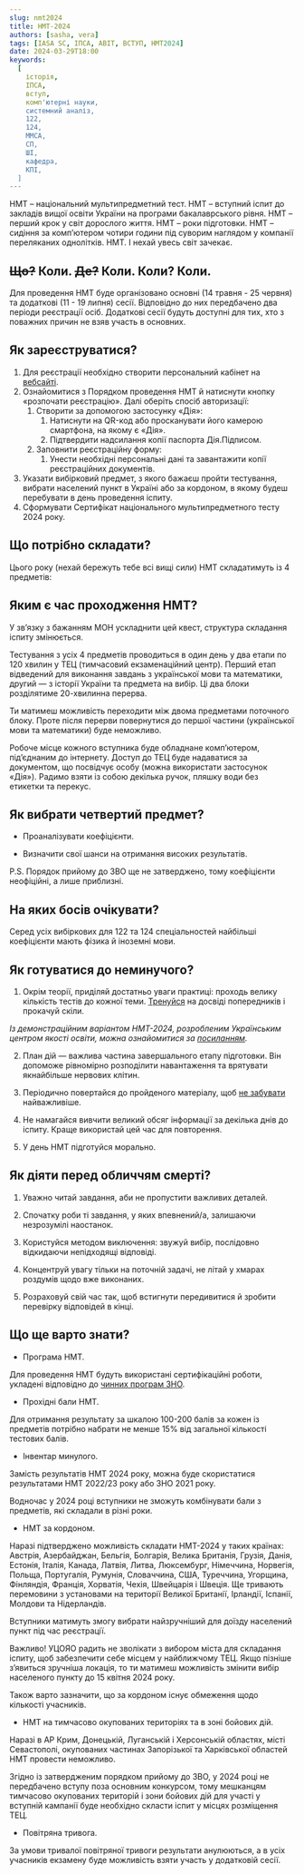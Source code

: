 ```yaml
---
slug: nmt2024
title: НМТ-2024
authors: [sasha, vera]
tags: [IASA SC, ІПСА, ABIT, ВСТУП, НМТ2024]
date: 2024-03-29T18:00
keywords:
  [
    історія,
    ІПСА,
    вступ,
    комп'ютерні науки,
    системний аналіз,
    122,
    124,
    ММСА,
    СП,
    ШІ,
    кафедра,
    КПІ,
  ]
---
```


<!--truncate-->

НМТ – національний мультипредметний тест.
НМТ – вступний іспит до закладів вищої освіти України на програми бакалаврського рівня.
НМТ – перший крок у світ дорослого життя.
НМТ – роки підготовки.
НМТ – сидіння за комп’ютером чотири години під суворим наглядом у компанії переляканих однолітків.
НМТ. І нехай увесь світ зачекає.

## ~~Що?~~ Коли. ~~Де?~~ Коли. Коли? Коли.

Для проведення НМТ буде організовано основні (14 травня - 25 червня) та додаткові (11 - 19 липня) сесії. Відповідно до них передбачено два періоди реєстрації осіб. Додаткові сесії будуть доступні для тих, хто з поважних причин не взяв участь в основних.

## Як зареєструватися?

1. Для реєстрації необхідно створити персональний кабінет на [вебсайті](https://my.testportal.gov.ua/registration/nmt).
2. Ознайомитися з Порядком проведення НМТ й натиснути кнопку «розпочати реєстрацію». Далі оберіть спосіб авторизації:
   1. Створити за допомогою застосунку «Дія»:
      1. Натиснути на QR-код або просканувати його камерою смартфона, на якому є «Дія».
      2. Підтвердити надсилання копії паспорта Дія.Підписом.
   2. Заповнити реєстраційну форму:
      1. Унести необхідні персональні дані та завантажити копії реєстраційних документів.
3. Указати вибірковий предмет, з якого бажаєш пройти тестування, вибрати населений пункт в Україні або за кордоном, в якому будеш перебувати в день проведення іспиту.
4. Сформувати Сертифікат національного мультипредметного тесту 2024 року.

## Що потрібно складати?

Цього року (нехай бережуть тебе всі вищі сили) НМТ складатимуть із 4 предметів:

## Яким є час проходження НМТ?

У звʼязку з бажанням МОН ускладнити цей квест, структура складання іспиту змінюється.

Тестування з усіх 4 предметів проводиться в один день у два етапи по 120 хвилин у ТЕЦ (тимчасовий екзаменаційний центр). Перший етап відведений для виконання завдань з української мови та математики, другий — з історії України та предмета на вибір. Ці два блоки розділятиме 20-хвилинна перерва.

Ти матимеш можливість переходити між двома предметами поточного блоку. Проте після перерви повернутися до першої частини (української мови та математики) буде неможливо.

Робоче місце кожного вступника буде обладнане комп’ютером, під’єднаним до інтернету. Доступ до ТЕЦ буде надаватися за документом, що посвідчує особу (можна використати застосунок «Дія»). Радимо взяти із собою декілька ручок, пляшку води без етикетки та перекус.

## Як вибрати четвертий предмет?

- Проаналізувати коефіцієнти.

- Визначити свої шанси на отримання високих результатів.

P.S. Порядок прийому до ЗВО ще не затверджено, тому коефіцієнти неофіційні, а лише приблизні.

## На яких босів очікувати?

Серед усіх вибіркових для 122 та 124 спеціальностей найбільші коефіцієнти мають фізика й іноземні мови.

## Як готуватися до неминучого?

1. Окрім теорії, приділяй достатньо уваги практиці: проходь велику кількість тестів до кожної теми. [Тренуйся](https://zno.osvita.ua) на досвіді попередників і прокачуй скіли.

_Із демонстраційним варіантом НМТ-2024, розробленим Українським центром якості освіти, можна ознайомитися за [посиланням](https://lms.e-school.net.ua/courses/course-v1:uceqe+demo_nmt-2024+2024_02/about)._

2. План дій — важлива частина завершального етапу підготовки. Він допоможе рівномірно розподілити навантаження та врятувати якнайбільше нервових клітин.

3. Періодично повертайся до пройденого матеріалу, щоб [не забувати](https://uk.wikipedia.org/wiki/Крива_забування_Еббінгауза) найважливіше.
4. Не намагайся вивчити великий обсяг інформації за декілька днів до іспиту. Краще використай цей час для повторення.

5. У день НМТ підготуйся морально.

## Як діяти перед обличчям смерті?

1. Уважно читай завдання, аби не пропустити важливих деталей.

2. Спочатку роби ті завдання, у яких впевнений/а, залишаючи незрозумілі наостанок.

3. Користуйся методом виключення: звужуй вибір, послідовно відкидаючи непідходящі відповіді.

4. Концентруй увагу тільки на поточній задачі, не літай у хмарах роздумів щодо вже виконаних.

5. Розраховуй свій час так, щоб встигнути передивитися й зробити перевірку відповідей в кінці.

## Що ще варто знати?

- Програма НМТ.

Для проведення НМТ будуть використані сертифікаційні роботи, укладені відповідно до [чинних програм ЗНО](https://osvita.ua/test/program_zno/).

- Прохідні бали НМТ.

Для отримання результату за шкалою 100-200 балів за кожен із предметів потрібно набрати не менше 15% від загальної кількості тестових балів.

- Інвентар минулого.

Замість результатів НМТ 2024 року, можна буде скористатися результатами НМТ 2022/23 року або ЗНО 2021 року.

Водночас у 2024 році вступники не зможуть комбінувати бали з предметів, які складали в різні роки.

- НМТ за кордоном.

Наразі підтверджено можливість складати НМТ-2024 у таких країнах: Австрія, Азербайджан, Бельгія, Болгарія, Велика Британія, Грузія, Данія, Естонія, Італія, Канада, Латвія, Литва, Люксембург, Німеччина, Норвегія, Польща, Португалія, Румунія, Словаччина, США, Туреччина, Угорщина, Фінляндія, Франція, Хорватія, Чехія, Швейцарія і Швеція. Ще тривають перемовини з установами на території Великої Британії, Ірландії, Іспанії, Молдови та Нідерландів.

Вступники матимуть змогу вибрати найзручніший для доїзду населений пункт під час реєстрації.

Важливо! УЦОЯО радить не зволікати з вибором міста для складання іспиту, щоб забезпечити себе місцем у найближчому ТЕЦ. Якщо пізніше з’явиться зручніша локація, то ти матимеш можливість змінити вибір населеного пункту до 15 квітня 2024 року.

Також варто зазначити, що за кордоном існує обмеження щодо кількості учасників.

- НМТ на тимчасово окупованих територіях та в зоні бойових дій.

Наразі в АР Крим, Донецькій, Луганській і Херсонській областях, місті Севастополі, окупованих частинах Запорізької та Харківської областей НМТ провести неможливо.

Згідно із затвердженим порядком прийому до ЗВО, у 2024 році не передбачено вступу поза основним конкурсом, тому мешканцям тимчасово окупованих територій і зони бойових дій для участі у вступній кампанії буде необхідно скласти іспит у місцях розміщення ТЕЦ.

- Повітряна тривога.

За умови тривалої повітряної тривоги результати анулюються, а в усіх учасників екзамену буде можливість взяти участь у додатковій сесії.
